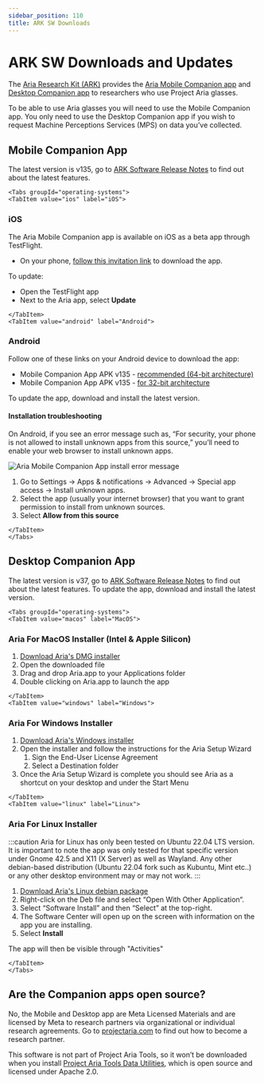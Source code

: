 ```yaml
---
sidebar_position: 110
title: ARK SW Downloads
---
```


# ARK SW Downloads and Updates


The [Aria Research Kit (ARK)](/docs/ARK/about_ARK) provides the [Aria Mobile Companion app](/docs/ARK/mobile_companion_app) and [Desktop Companion app](/docs/ARK/desktop_companion_app) to researchers who use Project Aria glasses.

To be able to use Aria glasses you will need to use the Mobile Companion app. You only need to use the Desktop Companion app if you wish to request Machine Perceptions Services (MPS) on data you’ve collected.


## Mobile Companion App

The latest version is v135, go to [ARK Software Release Notes](/docs/ARK/sw_release_notes) to find out about the latest features.

```mdx-code-block
<Tabs groupId="operating-systems">
<TabItem value="ios" label="iOS">
```

### iOS
The Aria Mobile Companion app is available on iOS as a beta app through TestFlight.

* On your phone, [follow this invitation link](https://testflight.apple.com/join/G9sm51a8) to download the app.

To update:
* Open the TestFlight app
* Next to the Aria app, select **Update**


```mdx-code-block
</TabItem>
<TabItem value="android" label="Android">
```

### Android
Follow one of these links on your Android device to download the app:

* Mobile Companion App APK v135 - [recommended (64-bit architecture)](https://foreign-service-public-assets.s3.us-west-2.amazonaws.com/apps/android/Aria_v135_ARM64.apk)
* Mobile Companion App APK v135 - [for 32-bit architecture](https://foreign-service-public-assets.s3.us-west-2.amazonaws.com/apps/android/Aria_v135_ARMV7.apk)

To update the app, download and install the latest version.

#### Installation troubleshooting

On Android, if you see an error message such as, “For security, your phone is not allowed to install unknown apps from this source,” you’ll need to enable your web browser to install unknown apps.

![Aria Mobile Companion App install error message](/img/ARK/unknown_app_error.png)

1. Go to Settings → Apps & notifications → Advanced → Special app access → Install unknown apps.
2. Select the app (usually your internet browser) that you want to grant permission to install from unknown sources.
3. Select **Allow from this source**

```mdx-code-block
</TabItem>
</Tabs>
```

## Desktop Companion App

The latest version is v37, go to [ARK Software Release Notes](/docs/ARK/sw_release_notes) to find out about the latest features. To update the app, download and install the latest version.

```mdx-code-block
<Tabs groupId="operating-systems">
<TabItem value="macos" label="MacOS">
```

### Aria For MacOS Installer (Intel & Apple Silicon)

1. [Download Aria's DMG installer](https://foreign-service-public-assets.s3.us-west-2.amazonaws.com/apps/mac/Aria_v37.dmg)
2. Open the downloaded file
3. Drag and drop Aria.app to your Applications folder
4. Double clicking on Aria.app to launch the app

```mdx-code-block
</TabItem>
<TabItem value="windows" label="Windows">
```
### Aria For Windows Installer

1. [Download Aria's Windows installer](https://foreign-service-public-assets.s3.us-west-2.amazonaws.com/apps/windows/Aria_v37.msi)
2. Open the installer and follow the instructions for the Aria Setup Wizard
    1. Sign the End-User License Agreement
    2. Select a Destination folder
3. Once the Aria Setup Wizard is complete you should see Aria as a shortcut on your desktop and under the Start Menu

```mdx-code-block
</TabItem>
<TabItem value="linux" label="Linux">
```
### Aria For Linux Installer

:::caution Aria for Linux has only been tested on Ubuntu 22.04 LTS version.
It is important to note the app was only tested for that specific version under Gnome 42.5 and X11 (X Server) as well as Wayland. Any other debian-based distribution (Ubuntu 22.04 fork such as Kubuntu, Mint etc..) or any other desktop environment may or may not work.
:::

1. [Download Aria's Linux debian package](https://foreign-service-public-assets.s3.us-west-2.amazonaws.com/apps/linux/Aria_v36.deb)
2. Right-click on the Deb file and select “Open With Other Application“.
3. Select “Software Install” and then “Select” at the top-right.
4. The Software Center will open up on the screen with information on the app you are installing.
5. Select **Install**

The app will then be visible through "Activities"

```mdx-code-block
</TabItem>
</Tabs>
```


## Are the Companion apps open source?

No, the Mobile and Desktop app are Meta Licensed Materials and are licensed by Meta to research partners via organizational or individual research agreements. Go to [projectaria.com](https://www.projectaria.com/research-kit/) to find out how to become a research partner.

This software is not part of Project Aria Tools, so it won’t be downloaded when you install [Project Aria Tools Data Utilities](https://facebookresearch.github.io/projectaria_tools/docs/data_utilities), which is open source and licensed under Apache 2.0.

